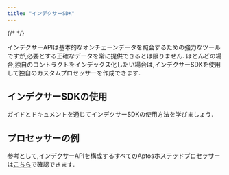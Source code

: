 ```yaml
---
title: "インデクサーSDK"
---
```


{/* <IndexerBetaNotice></IndexerBetaNotice> */}

インデクサーAPIは基本的なオンチェーンデータを照会するための強力なツールですが,必要とする正確なデータを常に提供できるとは限りません.
ほとんどの場合,独自のコントラクトをインデックス化したい場合は,インデクサーSDKを使用して独自のカスタムプロセッサーを作成できます.

## インデクサーSDKの使用






ガイドとドキュメントを通じてインデクサーSDKの使用方法を学びましょう.



<CardGrid>
  <LinkCard href="/ja/build/indexer/indexer-sdk/quickstart" title="クイックスタートガイド" description="インデクサーSDKを始めましょう" />

  <LinkCard href="/ja/build/indexer/indexer-sdk/documentation" title="SDKドキュメント" description="インデクサーSDKに関するドキュメントを読む" />
</CardGrid>



## プロセッサーの例

参考として,インデクサーAPIを構成するすべてのAptosホステッドプロセッサーは[こちら](https://github.com/aptos-labs/aptos-indexer-processors)で確認できます.
